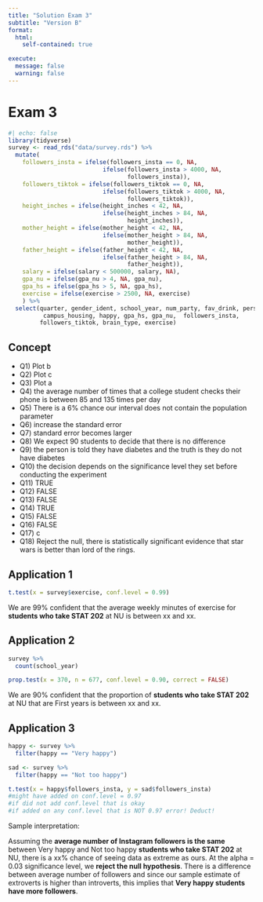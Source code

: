 ```yaml
---
title: "Solution Exam 3"
subtitle: "Version B"
format: 
  html:
    self-contained: true

execute:
  message: false
  warning: false
---
```


# Exam 3

```r
#| echo: false
library(tidyverse)
survey <- read_rds("data/survey.rds") %>% 
  mutate(
    followers_insta = ifelse(followers_insta == 0, NA,
                           ifelse(followers_insta > 4000, NA,
                                  followers_insta)),
    followers_tiktok = ifelse(followers_tiktok == 0, NA,
                           ifelse(followers_tiktok > 4000, NA,
                                  followers_tiktok)),
    height_inches = ifelse(height_inches < 42, NA,
                           ifelse(height_inches > 84, NA,
                                  height_inches)),
    mother_height = ifelse(mother_height < 42, NA,
                           ifelse(mother_height > 84, NA,
                                  mother_height)),
    father_height = ifelse(father_height < 42, NA,
                           ifelse(father_height > 84, NA,
                                  father_height)),
    salary = ifelse(salary < 500000, salary, NA),
    gpa_nu = ifelse(gpa_nu > 4, NA, gpa_nu),
    gpa_hs = ifelse(gpa_hs > 5, NA, gpa_hs),
    exercise = ifelse(exercise > 2500, NA, exercise)
    ) %>% 
  select(quarter, gender_ident, school_year, num_party, fav_drink, personality, 
          campus_housing, happy, gpa_hs, gpa_nu,  followers_insta,
         followers_tiktok, brain_type, exercise)
```


## Concept

- Q1) Plot b
- Q2) Plot c  
- Q3) Plot a
- Q4) the average number of times that a college student checks their phone is between 85 and 135 times per day
- Q5) There is a 6% chance our interval does not contain the population parameter
- Q6) increase the standard error
- Q7) standard error becomes larger
- Q8) We expect 90 students to decide that there is no difference
- Q9) the person is told they have diabetes and the truth is they do not have diabetes
- Q10) the decision depends on the significance level they set before conducting the experiment
- Q11) TRUE
- Q12) FALSE
- Q13) FALSE
- Q14) TRUE
- Q15) FALSE
- Q16) FALSE
- Q17) c
- Q18) Reject the null, there is statistically significant evidence that star wars is better than lord of the rings.

## Application 1

```r
t.test(x = survey$exercise, conf.level = 0.99)
```

We are 99% confident that the average weekly minutes of exercise for **students who take STAT 202** at NU is between xx and xx.

## Application 2

```r
survey %>% 
  count(school_year)

prop.test(x = 370, n = 677, conf.level = 0.90, correct = FALSE)
```

We are 90% confident that the proportion of **students who take STAT 202** at NU that are First years is between xx and xx.


## Application 3

```r
happy <- survey %>% 
  filter(happy == "Very happy")

sad <- survey %>% 
  filter(happy == "Not too happy")

t.test(x = happy$followers_insta, y = sad$followers_insta)
#might have added on conf.level = 0.97
#if did not add conf.level that is okay
#if added on any conf.level that is NOT 0.97 error! Deduct!
```

Sample interpretation:

Assuming the **average number of Instagram followers is the same** between Very happy and Not too happy **students who take STAT 202** at NU, there is a xx% chance of seeing data as extreme as ours. At the alpha = 0.03 significance level, we **reject the null hypothesis**. There is a difference between average number of followers and since our sample estimate of extroverts is higher than introverts, this implies that **Very happy students have more followers**.